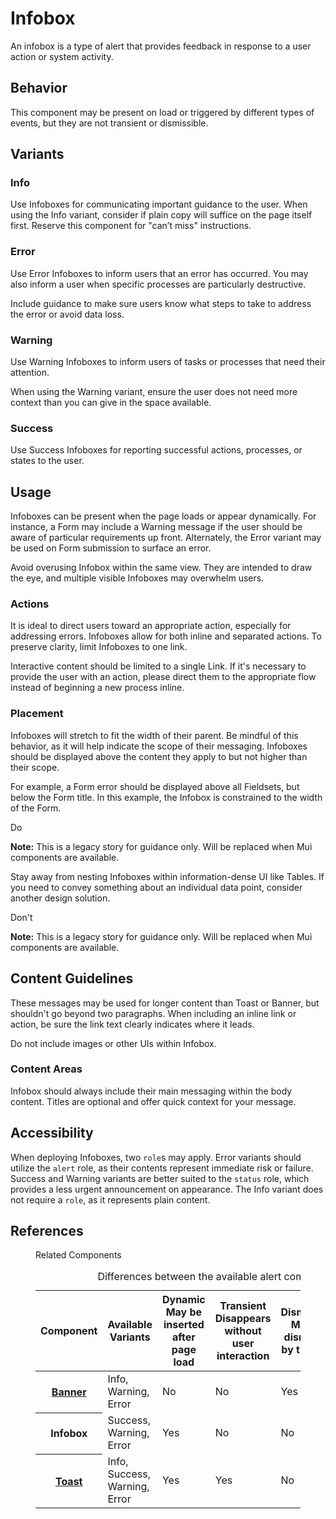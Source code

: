 
<Meta anchor />

# Infobox

An infobox is a type of alert that provides feedback in response to a user action or system activity.

## Behavior

This component may be present on load or triggered by different types of events, but they are not transient or dismissible.

## Variants

### Info

Use Infoboxes for communicating important guidance to the user. When using the Info variant, consider if plain copy will suffice on the page itself first. Reserve this component for "can’t miss" instructions.

<Canvas>
  <Story id="mui-components-alerts-infobox--info" />
</Canvas>

### Error

Use Error Infoboxes to inform users that an error has occurred. You may also inform a user when specific processes are particularly destructive.

Include guidance to make sure users know what steps to take to address the error or avoid data loss.

<Canvas>
  <Story id="mui-components-alerts-infobox--error" />
</Canvas>

### Warning

Use Warning Infoboxes to inform users of tasks or processes that need their attention.

When using the Warning variant, ensure the user does not need more context than you can give in the space available.

<Canvas>
  <Story id="mui-components-alerts-infobox--warning" />
</Canvas>

### Success

Use Success Infoboxes for reporting successful actions, processes, or states to the user.

<Canvas>
  <Story id="mui-components-alerts-infobox--success" />
</Canvas>

## Usage

Infoboxes can be present when the page loads or appear dynamically. For instance, a Form may include a Warning message if the user should be aware of particular requirements up front. Alternately, the Error variant may be used on Form submission to surface an error.

Avoid overusing Infobox within the same view. They are intended to draw the eye, and multiple visible Infoboxes may overwhelm users.

### Actions

It is ideal to direct users toward an appropriate action, especially for addressing errors. Infoboxes allow for both inline and separated actions. To preserve clarity, limit Infoboxes to one link.

<Canvas>
  <Story id="mui-components-alerts-infobox--inline-link" />
</Canvas>

Interactive content should be limited to a single Link. If it's necessary to provide the user with an action, please direct them to the appropriate flow instead of beginning a new process inline.

<Canvas>
  <Story id="mui-components-alerts-infobox--block-link" />
</Canvas>

### Placement

Infoboxes will stretch to fit the width of their parent. Be mindful of this behavior, as it will help indicate the scope of their messaging. Infoboxes should be displayed above the content they apply to but not higher than their scope.

For example, a Form error should be displayed above all Fieldsets, but below the Form title. In this example, the Infobox is constrained to the width of the Form.

<Canvas className="sb-do">
  <Story id="legacy-components-alerts-infobox--form-do" />
  <span class="sb-marker sb-marker--do">
    <CheckIcon /> Do
  </span>
</Canvas>

**Note:** This is a legacy story for guidance only. Will be replaced when Mui components are available.

Stay away from nesting Infoboxes within information-dense UI like Tables. If you need to convey something about an individual data point, consider another design solution.

<Canvas className="sb-dont">
  <Story id="legacy-components-alerts-infobox--table-dont" />
  <span class="sb-marker sb-marker--dont">
    <CloseIcon /> Don't
  </span>
</Canvas>

**Note:** This is a legacy story for guidance only. Will be replaced when Mui components are available.

## Content Guidelines

These messages may be used for longer content than Toast or Banner, but shouldn't go beyond two paragraphs. When including an inline link or action, be sure the link text clearly indicates where it leads.

Do not include images or other UIs within Infobox.

### Content Areas

Infobox should always include their main messaging within the body content. Titles are optional and offer quick context for your message.

<Canvas>
  <Story id="mui-components-alerts-infobox--body-only" />
</Canvas>

<Canvas>
  <Story id="mui-components-alerts-infobox--info" />
</Canvas>

## Accessibility

When deploying Infoboxes, two `role`s may apply. Error variants should utilize the `alert` role, as their contents represent immediate risk or failure. Success and Warning variants are better suited to the `status` role, which provides a less urgent announcement on appearance. The Info variant does not require a `role`, as it represents plain content.

## References

<figure class="ods-table--figure">
  <figcaption class="ods-table--figcaption">Related Components</figcaption>
  <table class="ods-table">
    <caption>Differences between the available alert components</caption>
    <thead>
      <tr>
        <th scope="column">Component</th>
        <th scope="column">Available Variants</th>
        <th scope="column">
          <span class="has-ods-tooltip">
            <abbr aria-describedby="tip-dynamic">Dynamic</abbr>
            <aside
              class="ods-tooltip is-ods-tooltip-top"
              id="tip-dynamic"
              role="tooltip"
            >
              May be inserted after page load
            </aside>
          </span>
        </th>
        <th scope="column">
          <span class="has-ods-tooltip">
            <abbr aria-describedby="tip-transient">Transient</abbr>
            <aside
              class="ods-tooltip is-ods-tooltip-top"
              id="tip-transient"
              role="tooltip"
            >
              Disappears without user interaction
            </aside>
          </span>
        </th>
        <th scope="column">
          <span class="has-ods-tooltip">
            <abbr aria-describedby="tip-dismissible">Dismissible</abbr>
            <aside
              class="ods-tooltip is-ods-tooltip-top"
              id="tip-dismissible"
              role="tooltip"
            >
              May be dismissed by the user
            </aside>
          </span>
        </th>
        <th scope="column">
          <span class="has-ods-tooltip">
            <abbr aria-describedby="tip-actionable">Actionable</abbr>
            <aside
              class="ods-tooltip is-ods-tooltip-top"
              id="tip-actionable"
              role="tooltip"
            >
              May include actions or links
            </aside>
          </span>
        </th>
      </tr>
    </thead>
    <tbody>
      <tr>
        <th scope="row">
          <a href="?path=/docs/components-alerts-banner--info#banner">Banner</a>
        </th>
        <td>Info, Warning, Error</td>
        <td>No</td>
        <td>No</td>
        <td>Yes</td>
        <td>Yes</td>
      </tr>
      <tr>
        <th scope="row">Infobox</th>
        <td>Success, Warning, Error</td>
        <td>Yes</td>
        <td>No</td>
        <td>No</td>
        <td>Yes</td>
      </tr>
      <tr>
        <th scope="row">
          <a href="?path=/docs/mui-components-alerts-toast--info#toast">
            Toast
          </a>
        </th>
        <td>Info, Success, Warning, Error</td>
        <td>Yes</td>
        <td>Yes</td>
        <td>No</td>
        <td>No</td>
      </tr>
    </tbody>
  </table>
</figure>
